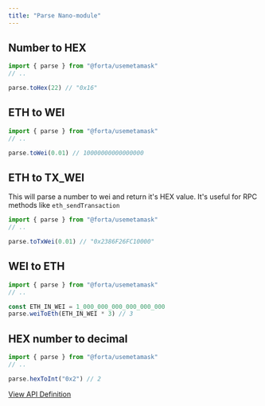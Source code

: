 ```yaml
---
title: "Parse Nano-module"
---
```


## Number to HEX

```jsx
import { parse } from "@forta/usemetamask"
// ..

parse.toHex(22) // "0x16"
```

## ETH to WEI

```jsx
import { parse } from "@forta/usemetamask"
// ..

parse.toWei(0.01) // 10000000000000000
```

## ETH to TX_WEI

This will parse a number to wei and return it's HEX value.
It's useful for RPC methods like `eth_sendTransaction`

```jsx
import { parse } from "@forta/usemetamask"
// ..

parse.toTxWei(0.01) // "0x2386F26FC10000"
```

## WEI to ETH

```jsx
import { parse } from "@forta/usemetamask"
// ..

const ETH_IN_WEI = 1_000_000_000_000_000_000
parse.weiToEth(ETH_IN_WEI * 3) // 3
```

## HEX number to decimal

```jsx
import { parse } from "@forta/usemetamask"
// ..

parse.hexToInt("0x2") // 2
```

[View API Definition](/usemetamask/api#parse)